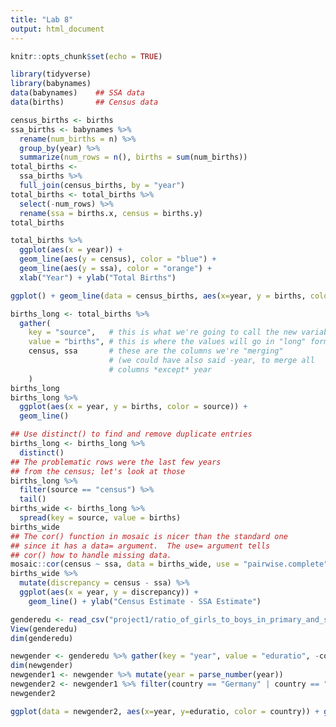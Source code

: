 ```yaml
---
title: "Lab 8"
output: html_document
---
```


```r
knitr::opts_chunk$set(echo = TRUE)
```

```r
library(tidyverse)
library(babynames)
data(babynames)    ## SSA data
data(births)       ## Census data
```

```r
census_births <- births
ssa_births <- babynames %>%
  rename(num_births = n) %>%
  group_by(year) %>%
  summarize(num_rows = n(), births = sum(num_births))
total_births <-
  ssa_births %>%
  full_join(census_births, by = "year")
total_births <- total_births %>%
  select(-num_rows) %>%
  rename(ssa = births.x, census = births.y)
total_births
```

```r
total_births %>%
  ggplot(aes(x = year)) +
  geom_line(aes(y = census), color = "blue") +
  geom_line(aes(y = ssa), color = "orange") +
  xlab("Year") + ylab("Total Births")

ggplot() + geom_line(data = census_births, aes(x=year, y = births, color = "Census Births")) + geom_line(data = ssa_births, aes(x=year, y = births, color = "SSA Births"))
```

```r
births_long <- total_births %>%
  gather(
    key = "source",   # this is what we're going to call the new variable
    value = "births", # this is where the values will go in "long" format
    census, ssa       # these are the columns we're "merging"
                      # (we could have also said -year, to merge all
                      # columns *except* year
    )
births_long
births_long %>%
  ggplot(aes(x = year, y = births, color = source)) +
  geom_line()
```

```r
## Use distinct() to find and remove duplicate entries
births_long <- births_long %>%
  distinct()
## The problematic rows were the last few years
## from the census; let's look at those
births_long %>% 
  filter(source == "census") %>%
  tail()
births_wide <- births_long %>%
  spread(key = source, value = births)
births_wide
## The cor() function in mosaic is nicer than the standard one
## since it has a data= argument.  The use= argument tells
## cor() how to handle missing data.
mosaic::cor(census ~ ssa, data = births_wide, use = "pairwise.complete")
births_wide %>%
  mutate(discrepancy = census - ssa) %>%
  ggplot(aes(x = year, y = discrepancy)) +
    geom_line() + ylab("Census Estimate - SSA Estimate")
```

```r
genderedu <- read_csv("project1/ratio_of_girls_to_boys_in_primary_and_secondary_education_perc.csv")
View(genderedu)
dim(genderedu)
```

```r
newgender <- genderedu %>% gather(key = "year", value = "eduratio", -country)
dim(newgender)
newgender1 <- newgender %>% mutate(year = parse_number(year))
newgender2 <- newgender1 %>% filter(country == "Germany" | country == "Afghanistan" | country == "Estonia" | country == "Netherlands" | country == "United States" | country == "Tanzania" | country == "Sierra Leone" | country == "Rwanda" | country == "Chad") 
newgender2
```

```r
ggplot(data = newgender2, aes(x=year, y=eduratio, color = country)) + geom_line()
```